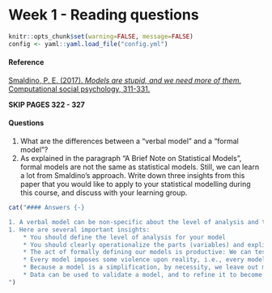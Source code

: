 # Week 1 - Reading questions

```r
knitr::opts_chunk$set(warning=FALSE, message=FALSE)
config <- yaml::yaml.load_file("config.yml")
```

#### Reference {-}

[Smaldino, P. E. (2017). *Models are stupid, and we need more of them.* Computational social psychology, 311-331.](https://www.researchgate.net/profile/Paul_Smaldino/publication/289540152_Models_Are_Stupid_and_We_Need_More_of_Them/links/5aba571eaca2728f4fa3a89e/Models-Are-Stupid-and-We-Need-More-of-Them.pdf)

**SKIP PAGES 322 - 327**

#### Questions {-}

1. What are the differences between a “verbal model” and a “formal model”?
2. As explained in the paragraph “A Brief Note on Statistical Models”, formal models are not the same as statistical models. Still, we can learn a lot from Smaldino’s approach. Write down three insights from this paper that you would like to apply to your statistical modelling during this course, and discuss with your learning group.


```r
cat("#### Answers {-}

1. A verbal model can be non-specific about the level of analysis and the definitions of its parts and relationships within a system. One reason verbal models can appear powerful and useful is because they employ strategic ambiguity: By being vague, a verbal model can apparently explain many phenomena, even contradictory ones (see: the Cubist chicken). A formal model seeks to define its level of analysis, parts (variables), and relationships between them. 
1. Here are several important insights:
    * You should define the level of analysis for your model
    * You should clearly operationalize the parts (variables) and explicitly define the hypothesized relationships (causal, correlational, indicator of) between these parts
    * The act of formally defining our models is productive: We can test a well-defined model using data, we can discuss it among experts with relative consensus about what the model means, and we can improve it. These things are harder to do with “vague” verbal models.
    * Every model imposes some violence upon reality, i.e., every model is wrong (but some are useful).
    * Because a model is a simplification, by necessity, we leave out many factors. Think about how this relates to the third requirement for causality: All alternative causes are ruled out.
    * Data can be used to validate a model, and to refine it to become an ever closer approximation of reality
")
```
